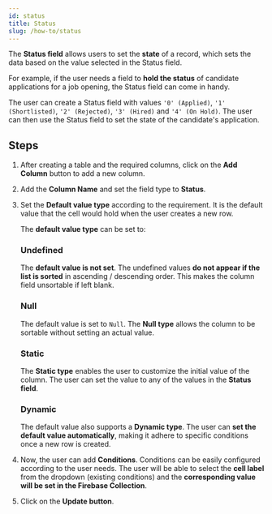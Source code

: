```yaml
---
id: status
title: Status
slug: /how-to/status
---
```


The **Status field** allows users to set the **state** of a record, which sets the data based on the value
selected in the Status field.

For example, if the user needs a field to **hold the status** of candidate applications for a job opening, the 
Status field can come in handy. 

The user can create a Status field with values `'0' (Applied)`, `'1' (Shortlisted)`,
`'2' (Rejected)`, `'3' (Hired)` and `'4' (On Hold)`. The user can then use the Status field to set the state of the
candidate's application.


## Steps

1. After creating a table and the required columns, click on the **Add Column** button to add a new column.
2. Add the **Column Name** and set the field type to **Status**.
3. Set the **Default value type** according to the requirement. It is the default value that the cell would 
    hold when the user creates a new row. 

    The **default value type** can be set to:

    ### Undefined
    The **default value is not set**. The undefined values **do not appear if the list is sorted** in 
    ascending / descending order. This makes the column field unsortable if left blank.

    ### Null
    The default value is set to `Null`. The **Null type** allows the column to be sortable without setting
    an actual value.

    ### Static
    The **Static type** enables the user to customize the initial value of the column. The user can set
    the value to any of the values in the **Status field**.
    
    ### Dynamic
    The default value also supports a **Dynamic type**. The user can **set the default value automatically**,
    making it adhere to specific conditions once a new row is created.

4. Now, the user can add **Conditions**. Conditions can be easily configured according to the user needs. The
 user will be able to select the **cell label** from the dropdown (existing conditions) and the **corresponding
 value will be set in the Firebase Collection**.
 
5. Click on the **Update button**.